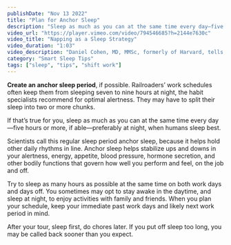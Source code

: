 ```yaml
---
publishDate: "Nov 13 2022"
title: "Plan for Anchor Sleep"
description: "Sleep as much as you can at the same time every day—five hours or more, if able—preferably at night, when humans sleep best"
video_url: "https://player.vimeo.com/video/794546685?h=2144e7630c"
video_title: "Napping as a Sleep Strategy"
video_duration: "1:03"
video_description: "Daniel Cohen, MD, MMSc, formerly of Harvard, tells how to make naps part of your sleep plans."
category: "Smart Sleep Tips"
tags: ["sleep", "tips", "shift work"]
---
```


**Create an anchor sleep period**, if possible. Railroaders’ work schedules often keep them from sleeping seven to nine hours at night, the habit specialists recommend for optimal alertness. They may have to split their sleep into two or more chunks.

If that’s true for you, sleep as much as you can at the same time every day—five hours or more, if able—preferably at night, when humans sleep best.

Scientists call this regular sleep period anchor sleep, because it helps hold other daily rhythms in line. Anchor sleep helps stabilize ups and downs in your alertness, energy, appetite, blood pressure, hormone secretion, and other bodily functions that govern how well you perform and feel, on the job and off.

Try to sleep as many hours as possible at the same time on both work days and days off. You sometimes may opt to stay awake in the daytime, and sleep at night, to enjoy activities with family and friends. When you plan your schedule, keep your immediate past work days and likely next work period in mind.

After your tour, sleep first, do chores later. If you put off sleep too long, you may be called back sooner than you expect.